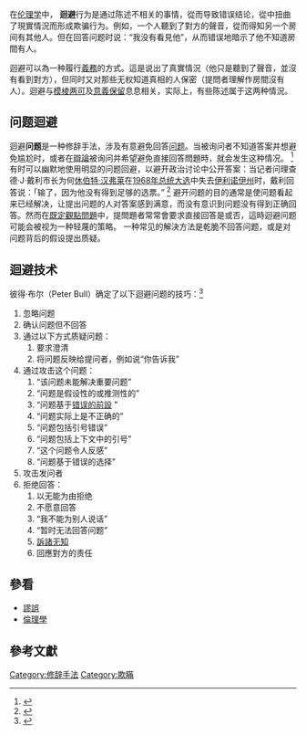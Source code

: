 {{倫理學}}

在[[伦理学|伦理学]]中， '''迴避'''行为是通过陈述不相关的事情，從而导致错误结论，從中扭曲了現實情況而形成欺骗行为。例如，一个人聽到了對方的聲音，從而得知另一个房间有其他人。但在回答问题时说：“我没有看見他”，从而错误地暗示了他不知道房間有人。 

迴避可以為一种履行[[義務|義務]]的方式。這是说出了真實情況（他只是聽到了聲音，並沒有看到對方），但同时又对那些无权知道真相的人保密（提問者理解作房間沒有人）。迴避与[[模棱两可|模棱两可]]及[[意義保留|意義保留]]息息相关，实际上，有些陈述属于这两种情況。 

== 问题迴避 ==
迴避'''问题'''是一种修辞手法，涉及有意避免回答[[問句|问题]]。当被询问者不知道答案并想避免尴尬时，或者在[[辯論|辯論]]被询问并希望避免直接回答問題時，就会发生这种情况。 <ref>{{Cite web|title=Why Dodging the Question Works in Debates (and Job Interviews)|url=http://www.bnet.com/blog/harvard/why-dodging-the-question-works-in-debates-and-job-interviews/448|date=2008-10-07|publisher=[[BNET|BNET]]|access-date=2020-09-23|archive-date=2011-10-01|archive-url=https://web.archive.org/web/20111001052718/http://www.bnet.com/blog/harvard/why-dodging-the-question-works-in-debates-and-job-interviews/448|dead-url=no}}</ref> 有时可以幽默地使用明显的问题回避，以避开政治讨论中公开答案：当记者问理查德·J·戴利市长为何[[休伯特·汉弗莱|休伯特·汉弗莱]]在[[1968年美国总统选举|1968年总统大选]]中失去[[伊利诺伊州|伊利诺伊州]]时，戴利回答说：「输了，因为他没有得到足够的选票。” <ref>{{Cite book|title=The Study of Philosophy|last=Engel, S. Morris|last2=Soldan|publisher=Rowman & Littlefield|location=|isbn=978-0-7425-4892-3|page=135|url=https://books.google.com/?id=LAh39ALJOHgC&pg=PA135#v=onepage&q&f=false|accessdate=2010-11-17|date=October 2007}}</ref> 避开问题的目的通常是使问题看起来已经解决，让提出问题的人对答案感到满意，而没有意识到问题没有得到正确回答。然而在[[既定觀點問題|既定觀點問題]]中，提問題者常常會要求直接回答是或否，這時迴避问题可能会被视为一种轻蔑的策略。 一种常见的解決方法是乾脆不回答问题，或是对问题背后的假设提出质疑。

== 迴避技术 ==
彼得·布尔（Peter Bull）确定了以下迴避问题的技巧：<ref>{{Cite book|doi=10.4324/9780203417843|title=The Microanalysis of Political Communication|year=2003|last=Bull|first=Peter|isbn=9780203417843}}</ref> 

# 忽略问题 
# 确认问题但不回答 
# 通过以下方式质疑问题： 
## 要求澄清 
## 将问题反映给提问者，例如说“你告诉我” 
# 通过攻击这个问题： 
## “该问题未能解决重要问题” 
## “问题是假设性的或推测性的” 
## “问题基于[[假前提|错误的前設]] ” 
## “问题实际上是不正确的” 
## “问题包括引号错误” 
## “问题包括上下文中的引号” 
## “这个问题令人反感” 
## “问题基于错误的选择” 
# 攻击发问者 
# 拒绝回答： 
## 以无能为由拒绝 
## 不愿意回答 
## “我不能为别人说话” 
## “暂时无法回答问题” 
## [[訴諸无知|訴諸无知]] 
## 回應對方的责任

==參看==
*[[謬誤|謬誤]]
*[[倫理學|倫理學]]

==參考文獻==
{{reflist}}

[[Category:修辞手法|Category:修辞手法]]
[[Category:欺瞞|Category:欺瞞]]

{{哲學}}